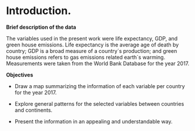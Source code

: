 # Introduction. 

**Brief description of the data**

The variables used in the present work were life expectancy, GDP, and green house emissions. Life expectancy is the average age of death by country; GDP is a broad measure of a country´s production; and green house emissions refers to gas emissions related earth´s warming. Measurements were taken from the World Bank Database for the year 2017.

**Objectives**

- Draw a map summarizing the information of each variable per country for the year 2017.

- Explore general patterns for the selected variables between countries and continents.

- Present the information in an appealing and understandable way.









